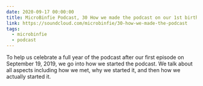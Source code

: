 ```yaml
---
date: 2020-09-17 00:00:00
title: MicroBinfie Podcast, 30 How we made the podcast on our 1st birthday
link: https://soundcloud.com/microbinfie/30-how-we-made-the-podcast
tags:
  - microbinfie
  - podcast
---
```

To help us celebrate a full year of the podcast after our first
episode on September 19, 2019, we go into how we started the podcast.
We talk about all aspects including how we met, why we started it, and
then how we actually started it.

